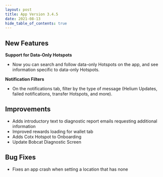 ```yaml
---
layout: post
title: App Version 3.4.5
date: 2021-08-13
hide_table_of_contents: true
---
```


## New Features

**Support for Data-Only Hotspots**

- Now you can search and follow data-only Hotspots on the app, and see information specific to
  data-only Hotspots.

<!--truncate-->

**Notification Filters**

- On the notifications tab, filter by the type of message (Helium Updates, failed notifications,
  transfer Hotspots, and more).

## Improvements

- Adds introductory text to diagnostic report emails requesting additional information
- Improved rewards loading for wallet tab
- Adds Cotx Hotspot to Onboarding
- Update Bobcat Diagnostic Screen

## Bug Fixes

- Fixes an app crash when setting a location that has none
